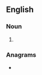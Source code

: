 ==English==

===Noun===
{{head|en|noun form}}

# {{plural of|hereafter|lang=en}}

===Anagrams===
* {{anagrams|en|a=aeeefhrrst|featherers}}